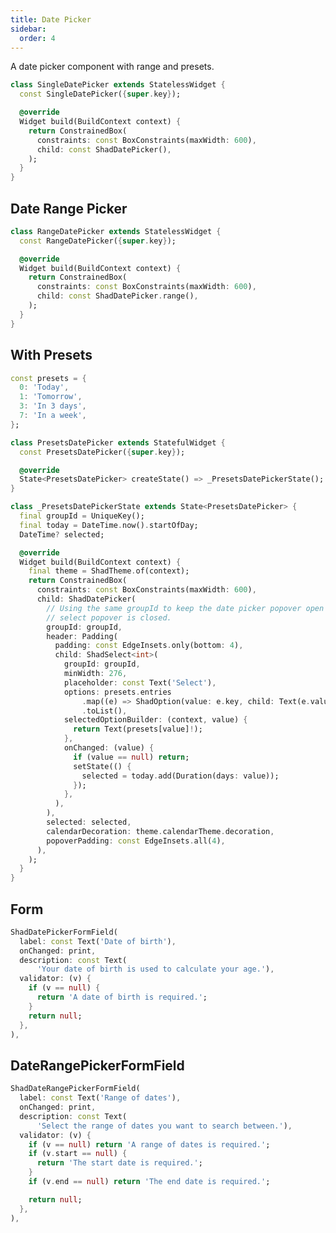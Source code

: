 ```yaml
---
title: Date Picker
sidebar:
  order: 4
---
```



A date picker component with range and presets.

<Preview src="date-picker?style=single" minHeight="450px">

```dart
class SingleDatePicker extends StatelessWidget {
  const SingleDatePicker({super.key});

  @override
  Widget build(BuildContext context) {
    return ConstrainedBox(
      constraints: const BoxConstraints(maxWidth: 600),
      child: const ShadDatePicker(),
    );
  }
}
```

</Preview>

## Date Range Picker

<Preview src="date-picker?style=range" minHeight="450px">

```dart
class RangeDatePicker extends StatelessWidget {
  const RangeDatePicker({super.key});

  @override
  Widget build(BuildContext context) {
    return ConstrainedBox(
      constraints: const BoxConstraints(maxWidth: 600),
      child: const ShadDatePicker.range(),
    );
  }
}
```

</Preview>

## With Presets

<Preview src="date-picker?style=presets" minHeight="550px">

```dart
const presets = {
  0: 'Today',
  1: 'Tomorrow',
  3: 'In 3 days',
  7: 'In a week',
};

class PresetsDatePicker extends StatefulWidget {
  const PresetsDatePicker({super.key});

  @override
  State<PresetsDatePicker> createState() => _PresetsDatePickerState();
}

class _PresetsDatePickerState extends State<PresetsDatePicker> {
  final groupId = UniqueKey();
  final today = DateTime.now().startOfDay;
  DateTime? selected;

  @override
  Widget build(BuildContext context) {
    final theme = ShadTheme.of(context);
    return ConstrainedBox(
      constraints: const BoxConstraints(maxWidth: 600),
      child: ShadDatePicker(
        // Using the same groupId to keep the date picker popover open when the
        // select popover is closed.
        groupId: groupId,
        header: Padding(
          padding: const EdgeInsets.only(bottom: 4),
          child: ShadSelect<int>(
            groupId: groupId,
            minWidth: 276,
            placeholder: const Text('Select'),
            options: presets.entries
                .map((e) => ShadOption(value: e.key, child: Text(e.value)))
                .toList(),
            selectedOptionBuilder: (context, value) {
              return Text(presets[value]!);
            },
            onChanged: (value) {
              if (value == null) return;
              setState(() {
                selected = today.add(Duration(days: value));
              });
            },
          ),
        ),
        selected: selected,
        calendarDecoration: theme.calendarTheme.decoration,
        popoverPadding: const EdgeInsets.all(4),
      ),
    );
  }
}
```

</Preview>

## Form

<Preview src="form?style=datePickerField" minHeight="700px">

```dart
ShadDatePickerFormField(
  label: const Text('Date of birth'),
  onChanged: print,
  description: const Text(
      'Your date of birth is used to calculate your age.'),
  validator: (v) {
    if (v == null) {
      return 'A date of birth is required.';
    }
    return null;
  },
),
```

</Preview>

## DateRangePickerFormField

<Preview src="form?style=dateRangePickerField" minHeight="700px">

```dart
ShadDateRangePickerFormField(
  label: const Text('Range of dates'),
  onChanged: print,
  description: const Text(
      'Select the range of dates you want to search between.'),
  validator: (v) {
    if (v == null) return 'A range of dates is required.';
    if (v.start == null) {
      return 'The start date is required.';
    }
    if (v.end == null) return 'The end date is required.';

    return null;
  },
),

```

</Preview>
